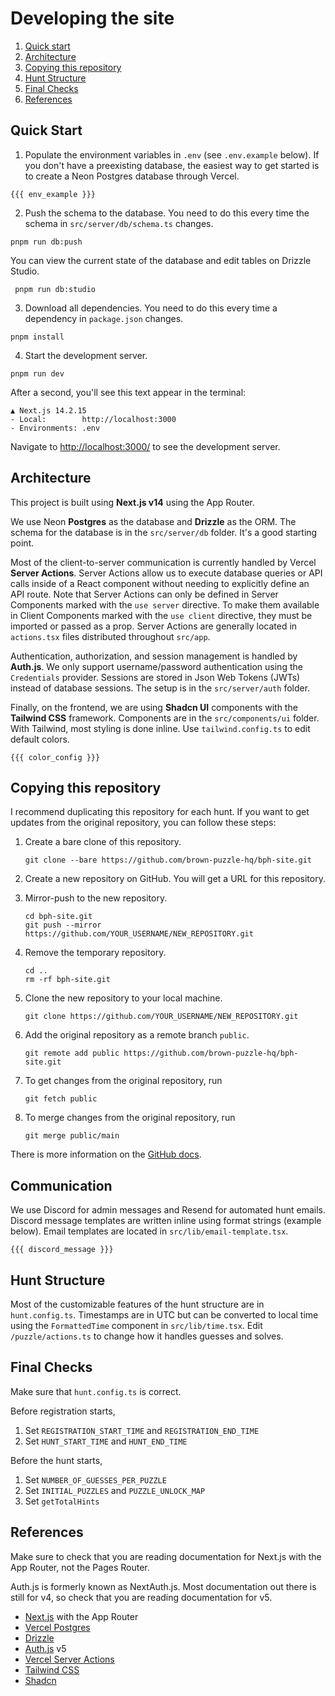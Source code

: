 # Developing the site

1. [Quick start](#quick-start)
2. [Architecture](#architecture)
3. [Copying this repository](#copying-this-repository)
4. [Hunt Structure](#hunt-structure)
5. [Final Checks](#final-checks)
6. [References](#references)

## Quick Start

1. Populate the environment variables in `.env` (see `.env.example` below). If you don't have a preexisting database, the easiest way to get started is to create a Neon Postgres database through Vercel.

```
{{{ env_example }}}
```

2. Push the schema to the database. You need to do this every time the schema in `src/server/db/schema.ts` changes.

```
pnpm run db:push
```

You can view the current state of the database and edit tables on Drizzle Studio.

```
 pnpm run db:studio
```

3. Download all dependencies. You need to do this every time a dependency in `package.json` changes.

```
pnpm install
```

4. Start the development server.

```
pnpm run dev
```

After a second, you'll see this text appear in the terminal:

```
▲ Next.js 14.2.15
- Local:        http://localhost:3000
- Environments: .env
```

Navigate to [http://localhost:3000/](http://localhost:3000/) to see the development server.

## Architecture

This project is built using **Next.js v14** using the App Router.

We use Neon **Postgres** as the database and **Drizzle** as the ORM. The schema for the database is in the `src/server/db` folder. It's a good starting point.

Most of the client-to-server communication is currently handled by Vercel **Server Actions**.
Server Actions allow us to execute database queries or API calls inside of a React component without needing to explicitly define an API route.
Note that Server Actions can only be defined in Server Components marked with the `use server` directive.
To make them available in Client Components marked with the `use client` directive, they must be imported or passed as a prop.
Server Actions are generally located in `actions.tsx` files distributed throughout `src/app`.

Authentication, authorization, and session management is handled by **Auth.js**.
We only support username/password authentication using the `Credentials` provider.
Sessions are stored in Json Web Tokens (JWTs) instead of database sessions.
The setup is in the `src/server/auth` folder.

Finally, on the frontend, we are using **Shadcn UI** components with the **Tailwind CSS** framework. Components are in the `src/components/ui` folder. With Tailwind, most styling is done inline. Use `tailwind.config.ts` to edit default colors.

```
{{{ color_config }}}
```

## Copying this repository

I recommend duplicating this repository for each hunt. If you want to get updates from the original repository, you can follow these steps:

1. Create a bare clone of this repository.

   ```
   git clone --bare https://github.com/brown-puzzle-hq/bph-site.git
   ```

2. Create a new repository on GitHub. You will get a URL for this repository.

3. Mirror-push to the new repository.

   ```
   cd bph-site.git
   git push --mirror https://github.com/YOUR_USERNAME/NEW_REPOSITORY.git
   ```

4. Remove the temporary repository.

   ```
   cd ..
   rm -rf bph-site.git
   ```

5. Clone the new repository to your local machine.

   ```
   git clone https://github.com/YOUR_USERNAME/NEW_REPOSITORY.git
   ```

6. Add the original repository as a remote branch `public`.

   ```
   git remote add public https://github.com/brown-puzzle-hq/bph-site.git
   ```

7. To get changes from the original repository, run

   ```
   git fetch public
   ```

8. To merge changes from the original repository, run

   ```
   git merge public/main
   ```

There is more information on the [GitHub docs](https://docs.github.com/en/repositories/creating-and-managing-repositories/duplicating-a-repository).

## Communication

We use Discord for admin messages and Resend for automated hunt emails. Discord message templates are written inline using format strings (example below). Email templates are located in `src/lib/email-template.tsx`.

```
{{{ discord_message }}}
```

## Hunt Structure

Most of the customizable features of the hunt structure are in `hunt.config.ts`. Timestamps are in UTC but can be converted to local time using the `FormattedTime` component in `src/lib/time.tsx`. Edit `/puzzle/actions.ts` to change how it handles guesses and solves.

## Final Checks

Make sure that `hunt.config.ts` is correct.

Before registration starts,

1. Set `REGISTRATION_START_TIME` and `REGISTRATION_END_TIME`
2. Set `HUNT_START_TIME` and `HUNT_END_TIME`

Before the hunt starts,

1. Set `NUMBER_OF_GUESSES_PER_PUZZLE`
2. Set `INITIAL_PUZZLES` and `PUZZLE_UNLOCK_MAP`
3. Set `getTotalHints`

## References

Make sure to check that you are reading documentation for Next.js with the App Router, not the Pages Router.

Auth.js is formerly known as NextAuth.js.
Most documentation out there is still for v4, so check that you are reading documentation for v5.

- [Next.js](https://nextjs.org/docs/app) with the App Router
- [Vercel Postgres](https://vercel.com/docs/storage/vercel-postgres)
- [Drizzle](https://orm.drizzle.team/docs/overview)
- [Auth.js](https://authjs.dev/) v5
- [Vercel Server Actions](https://nextjs.org/docs/app/building-your-application/data-fetching/server-actions-and-mutations)
- [Tailwind CSS](https://tailwindcss.com/docs/installation)
- [Shadcn](https://ui.shadcn.com/docs)
